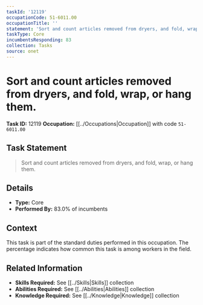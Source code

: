 ```yaml
---
taskId: '12119'
occupationCode: 51-6011.00
occupationTitle: ''
statement: 'Sort and count articles removed from dryers, and fold, wrap, or hang them.'
taskType: Core
incumbentsResponding: 83
collection: Tasks
source: onet
---
```

# Sort and count articles removed from dryers, and fold, wrap, or hang them.

**Task ID:** 12119
**Occupation:** [[../Occupations|Occupation]] with code `51-6011.00`

## Task Statement

> Sort and count articles removed from dryers, and fold, wrap, or hang them.

## Details

- **Type:** Core
- **Performed By:** 83.0% of incumbents

## Context

This task is part of the standard duties performed in this occupation. The percentage indicates how common this task is among workers in the field.

## Related Information

- **Skills Required:** See [[../Skills|Skills]] collection
- **Abilities Required:** See [[../Abilities|Abilities]] collection
- **Knowledge Required:** See [[../Knowledge|Knowledge]] collection
